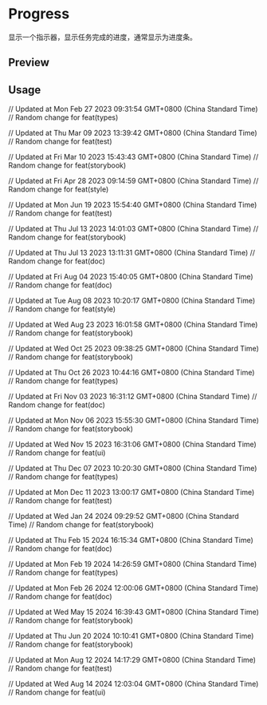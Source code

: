 

<Meta of={ProgressStories} />

<RadixPrimitiveDocsButton name='progress' />

# Progress

显示一个指示器，显示任务完成的进度，通常显示为进度条。

## Preview

<Canvas of={ProgressStories.Default} />

## Usage



<Source code={importCode} language='ts' dark />
<Source code={usageCode} language='tsx' dark />

// Updated at Mon Feb 27 2023 09:31:54 GMT+0800 (China Standard Time)
// Random change for feat(types)

// Updated at Thu Mar 09 2023 13:39:42 GMT+0800 (China Standard Time)
// Random change for feat(test)

// Updated at Fri Mar 10 2023 15:43:43 GMT+0800 (China Standard Time)
// Random change for feat(storybook)

// Updated at Fri Apr 28 2023 09:14:59 GMT+0800 (China Standard Time)
// Random change for feat(style)

// Updated at Mon Jun 19 2023 15:54:40 GMT+0800 (China Standard Time)
// Random change for feat(test)

// Updated at Thu Jul 13 2023 14:01:03 GMT+0800 (China Standard Time)
// Random change for feat(storybook)

// Updated at Thu Jul 13 2023 13:11:31 GMT+0800 (China Standard Time)
// Random change for feat(doc)

// Updated at Fri Aug 04 2023 15:40:05 GMT+0800 (China Standard Time)
// Random change for feat(doc)

// Updated at Tue Aug 08 2023 10:20:17 GMT+0800 (China Standard Time)
// Random change for feat(style)

// Updated at Wed Aug 23 2023 16:01:58 GMT+0800 (China Standard Time)
// Random change for feat(storybook)

// Updated at Wed Oct 25 2023 09:38:25 GMT+0800 (China Standard Time)
// Random change for feat(storybook)

// Updated at Thu Oct 26 2023 10:44:16 GMT+0800 (China Standard Time)
// Random change for feat(types)

// Updated at Fri Nov 03 2023 16:31:12 GMT+0800 (China Standard Time)
// Random change for feat(doc)

// Updated at Mon Nov 06 2023 15:55:30 GMT+0800 (China Standard Time)
// Random change for feat(storybook)

// Updated at Wed Nov 15 2023 16:31:06 GMT+0800 (China Standard Time)
// Random change for feat(ui)

// Updated at Thu Dec 07 2023 10:20:30 GMT+0800 (China Standard Time)
// Random change for feat(types)

// Updated at Mon Dec 11 2023 13:00:17 GMT+0800 (China Standard Time)
// Random change for feat(test)

// Updated at Wed Jan 24 2024 09:29:52 GMT+0800 (China Standard Time)
// Random change for feat(storybook)

// Updated at Thu Feb 15 2024 16:15:34 GMT+0800 (China Standard Time)
// Random change for feat(doc)

// Updated at Mon Feb 19 2024 14:26:59 GMT+0800 (China Standard Time)
// Random change for feat(types)

// Updated at Mon Feb 26 2024 12:00:06 GMT+0800 (China Standard Time)
// Random change for feat(doc)

// Updated at Wed May 15 2024 16:39:43 GMT+0800 (China Standard Time)
// Random change for feat(storybook)

// Updated at Thu Jun 20 2024 10:10:41 GMT+0800 (China Standard Time)
// Random change for feat(storybook)

// Updated at Mon Aug 12 2024 14:17:29 GMT+0800 (China Standard Time)
// Random change for feat(test)

// Updated at Wed Aug 14 2024 12:03:04 GMT+0800 (China Standard Time)
// Random change for feat(ui)
